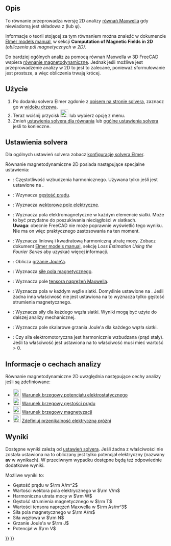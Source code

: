 <languages/>

{{Docnav
|[[FEM_EquationMagnetodynamic/pl|Równanie magnetodynamiczne]]
|[[FEM_EquationFlow/pl|Równanie przepływu]]
|[[FEM_Workbench/pl|środowisko pracy MES]]
|IconL=FEM_EquationMagnetodynamic.svg
|IconR=FEM_EquationFlow.svg
|IconC=Workbench_FEM.svg
}}

{{GuiCommand/pl
|Name=FEM EquationMagnetodynamic2D
|Name/pl=Równanie magnetodynamiczne 2D
|MenuLocation=Rozwiąż → Równania elektromagnetyczne → Równanie magnetodynamiczne 2D
|Workbenches=[[FEM_Workbench/pl|MES]]
|Version=0.21
|SeeAlso=[[FEM_EquationMagnetodynamic/pl|Równanie magnetodynamiczne]]
}}

<span id="Description"></span>
==Opis==

To równanie przeprowadza wersję 2D analizy [https://pl.wikipedia.org/wiki/R%C3%B3wnania_Maxwella równań Maxwella] gdy niewiadomą jest składowa z (lub φ).

Informacje o teorii stojącej za tym równaniem można znaleźć w dokumencie [http://www.elmerfem.org/blog/documentation/ Elmer models manual], w sekcji '''Computation of Magnetic Fields in 2D''' ''(obliczenia pól magnetycznych w 2D)''.

Do bardziej ogólnych analiz za pomocą równań Maxwella w 3D FreeCAD wspiera [[FEM_EquationMagnetodynamic/pl|równanie magnetodynamiczne]]. Jednak jeśli możliwe jest przeprowadzenie analizy w 2D to jest to zalecane, ponieważ sformułowanie jest prostsze, a więc obliczenia trwają krócej.

<span id="Usage"></span>
==Użycie==

# Po dodaniu solvera Elmer zgdonie z [[FEM_SolverElmer/pl#Równania|opisem na stronie solvera]], zaznacz go w [[Tree_view/pl|widoku drzewa]].
# Teraz wciśnij przycisk [[Image:FEM_EquationMagnetodynamic2D.svg|24px]] lub wybierz opcję {{MenuCommand|Rozwiąż → Równania elektromagnetyczne → Równanie magnetodynamiczne 2D}} z menu.
# Zmień [[#Ustawienia_solvera|ustawienia solvera dla równania]] lub [[FEM_SolverElmer_SolverSettings/pl|ogólne ustawienia solvera]] jeśli to konieczne.

<span id="Solver_Settings"></span>
==Ustawienia solvera==

Dla ogólnych ustawień solvera zobacz [[FEM_SolverElmer_SolverSettings/pl|konfigurację solvera Elmer]].

Równanie magnetodynamiczne 2D posiada następujące specjalne ustawienia:
* {{PropertyData|Angular Frequency}}: Częstotliwość wzbudzenia harmonicznego. Używana tylko jeśli {{PropertyData|Is Harmonic}} jest ustawione na {{true/pl}}.
* {{PropertyData|Calculate Current Density}}: Wzynacza [https://pl.wikipedia.org/wiki/G%C4%99sto%C5%9B%C4%87_pr%C4%85du_elektrycznego gęstość prądu].
* {{PropertyData|Calculate Electric Field}}: Wyznacza [https://pl.wikipedia.org/wiki/Pole_elektryczne wektorowe pole elektryczne].
* {{PropertyData|Calculate Elemental Fields}}: Wyznacza pola elektromagnetyczne w każdym elemencie siatki. Może to być przydatne do poszukiwania nieciągłości w siatkach.</br>'''Uwaga''': obecnie FreeCAD nie może poprawnie wyświetlić tego wyniku. Nie ma on więc praktycznego zastosowania na ten moment.
* {{PropertyData|Calculate Harmonic Loss}}: Wyznacza liniową i kwadratową harmoniczną utratę mocy. Zobacz dokument [https://www.elmerfem.org/blog/documentation/ Elmer models manual], sekcję ''Loss Estimation Using the Fourier Series'' aby uzyskać więcej informacji.
* {{PropertyData|Calculate Joule Heating}}: Oblicza [https://en.wikipedia.org/wiki/Joule_heating grzanie Joule'a].
* {{PropertyData|Calculate Magnetic Strength}}: Wyznacza [https://pl.wikipedia.org/wiki/Pole_magnetyczne siłę pola magnetycznego].
* {{PropertyData|Calculate Maxwell Stress}}: Wyznacza pole [https://en.wikipedia.org/wiki/Maxwell_stress_tensor tensora naprężeń Maxwella].
* {{PropertyData|Calculate Nodal Fields}}: Wyznacza pola w każdym węźle siatki. Domyślnie ustawione na {{true/pl}}. Jeśli żadna inna właściwość {{PropertyData|Calculate *}} nie jest ustawiona na {{true/pl}} to wyznacza tylko gęstość strumienia magnetycznego.
* {{PropertyData|Calculate Nodal Forces}}: Wyznacza siły dla każdego węzła siatki. Wyniki mogą być użyte do dalszej analizy mechanicznej.
* {{PropertyData|Calculate Nodal Heating}}: Wyznacza pole skalarowe grzania Joule'a dla każdego węzła siatki.
* {{PropertyData|Is Harmonic}}: Czy siła elektromotoryczna jest harmonicznie wzbudzana (prąd stały). Jeśli ta właściwość jest ustawiona na {{true/pl}} to właściwość {{PropertyData|Angular Frequency}} musi mieć wartość > 0.

<span id="Analysis_Feature_Information"></span>
==Informacje o cechach analizy==

Równanie magnetodynamiczne 2D uwzględnia następujące cechy analizy jeśli są zdefiniowane:

* [[Image:FEM_ConstraintElectrostaticPotential.svg|24px]] [[FEM_ConstraintElectrostaticPotential/pl|Warunek brzegowy potencjału elektrostatycznego]]
* [[Image:FEM_ConstraintCurrentDensity.svg|24px]] [[FEM_ConstraintCurrentDensity/pl|Warunek brzegowy gęstości prądu]]
* [[Image:FEM_ConstraintMagnetization.svg|24px]] [[FEM_ConstraintMagnetization/pl|Warunek brzegowy magnetyzacji]]
* [[Image:FEM_ConstantVacuumPermittivity.svg|24px]] [[FEM_ConstantVacuumPermittivity/pl|Zdefiniuj przenikalność elektryczną próżni]]

<span id="Results"></span>
==Wyniki==

Dostępne wyniki zależą od [[#Ustawienia_solvera|ustawień solvera]]. Jeśli żadna z właściwości {{PropertyData|Calculate *}} nie została ustawiona na {{true/pl}} to obliczany jest tylko potencjał elektryczny (nazwany '''av''' w wynikach). W przeciwnym wypadku dostępne będą też odpowiednie dodatkowe wyniki.

Możliwe wyniki to:
* Gęstość prądu w <math>\rm A/m^2</math>
* Wartości wektora pola elektrycznego w <math>\rm V/m</math>
* Harmoniczna utrata mocy w <math>\rm W</math>
* Gęstość strumienia magnetycznego w <math>\rm T</math>
* Wartości tensora naprężeń Maxwella w <math>\rm As/m^3</math>
* Siła pola magnetycznego w <math> \rm A/m</math>
* Siła węzłowa w <math>\rm N</math>
* Grzanie Joule'a w <math>\rm J</math>
* Potencjał w <math>\rm V</math>


{{Docnav
|[[FEM_EquationMagnetodynamic/pl|Równanie magnetodynamiczne]]
|[[FEM_EquationFlow/pl|Równanie przepływu]]
|[[FEM_Workbench/pl|środowisko pracy MES]]
|IconL=FEM_EquationMagnetodynamic.svg
|IconR=FEM_EquationFlow.svg
|IconC=Workbench_FEM.svg
}}

{{FEM Tools navi{{#translation:}}}}
{{Userdocnavi{{#translation:}}}}